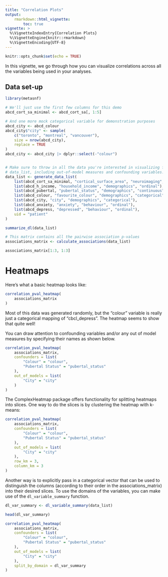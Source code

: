 ```yaml
---
title: "Correlation Plots"
output:
    rmarkdown::html_vignette:
        toc: true
vignette: >
  %\VignetteIndexEntry{Correlation Plots}
  %\VignetteEngine{knitr::rmarkdown}
  %\VignetteEncoding{UTF-8}
---
```


```r
knitr::opts_chunk$set(echo = TRUE)
```

In this vignette, we go through how you can visualize correlations across all the variables being used in your analyses.

## Data set-up

```r
library(metasnf)

# We'll just use the first few columns for this demo
abcd_cort_sa_minimal <- abcd_cort_sa[, 1:5]

# And one more mock categorical variable for demonstration purposes
abcd_city <- abcd_colour
abcd_city$"city" <- sample(
    c("toronto", "montreal", "vancouver"),
    size = nrow(abcd_city),
    replace = TRUE
)
abcd_city <- abcd_city |> dplyr::select(-"colour")


# Make sure to throw in all the data you're interested in visualizing for this
# data_list, including out-of-model measures and confounding variables.
data_list <- generate_data_list(
    list(abcd_cort_sa_minimal, "cortical_surface_area", "neuroimaging", "continuous"),
    list(abcd_h_income, "household_income", "demographics", "ordinal"),
    list(abcd_pubertal, "pubertal_status", "demographics", "continuous"),
    list(abcd_colour, "favourite_colour", "demographics", "categorical"),
    list(abcd_city, "city", "demographics", "categorical"),
    list(abcd_anxiety, "anxiety", "behaviour", "ordinal"),
    list(abcd_depress, "depressed", "behaviour", "ordinal"),
    uid = "patient"
)

summarize_dl(data_list)

# This matrix contains all the pairwise association p-values
associations_matrix <- calculate_associations(data_list)

associations_matrix[1:3, 1:3]
```

# Heatmaps

Here's what a basic heatmap looks like:

```r
correlation_pval_heatmap(
    associations_matrix
)
```

Most of this data was generated randomly, but the "colour" variable is really just a categorical mapping of "cbcl_depress".
The heatmap seems to show that quite well!

You can draw attention to confounding variables and/or any out of model measures by specifying their names as shown below.

```r
correlation_pval_heatmap(
    associations_matrix,
    confounders = list(
        "Colour" = "colour",
        "Pubertal Status" = "pubertal_status"
    ),
    out_of_models = list(
        "City" = "city"
    )
)
```

The ComplexHeatmap package offers functionality for splitting heatmaps into slices.
One way to do the slices is by clustering the heatmap with k-means:

```r


correlation_pval_heatmap(
    associations_matrix,
    confounders = list(
        "Colour" = "colour",
        "Pubertal Status" = "pubertal_status"
    ),
    out_of_models = list(
        "City" = "city"
    ),
    row_km = 3,
    column_km = 3
)

```

Another way is to explicitly pass in a categorical vector that can be used to distinguish the columns (according to their order in the associations_matrix) into their desired slices.
To use the domains of the variables, you can make use of the `dl_variable_summary` function.

```r
dl_var_summary <- dl_variable_summary(data_list)

head(dl_var_summary)

correlation_pval_heatmap(
    associations_matrix,
    confounders = list(
        "Colour" = "colour",
        "Pubertal Status" = "pubertal_status"
    ),
    out_of_models = list(
        "City" = "city"
    ),
    split_by_domain = dl_var_summary
)
```

